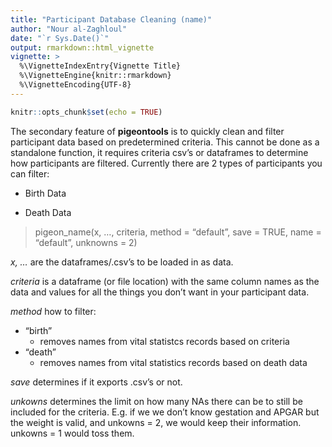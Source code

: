 ```yaml
---
title: "Participant Database Cleaning (name)"
author: "Nour al-Zaghloul"
date: "`r Sys.Date()`"
output: rmarkdown::html_vignette
vignette: >
  %\VignetteIndexEntry{Vignette Title}
  %\VignetteEngine{knitr::rmarkdown}
  %\VignetteEncoding{UTF-8}
---
```


```r
knitr::opts_chunk$set(echo = TRUE)
```

The secondary feature of **pigeontools** is to quickly clean and filter participant data based on predetermined criteria. This cannot be done as a standalone function, it requires criteria csv's or dataframes to determine how participants are filtered. Currently there are 2 types of participants you can filter:     

* Birth Data

* Death Data



> pigeon_name(x, ..., criteria, method = "default", save = TRUE, name = "default", unknowns = 2)     

*x, ...* are the dataframes/.csv's to be loaded in as data.     

*criteria* is a dataframe (or file location) with the same column names as the data and values for all the things you don't want in your participant data.    

*method* how to filter:    

* "birth"
    + removes names from vital statistcs records based on criteria
* "death"
    + removes names from vital statistics records based on death data
    
*save* determines if it exports .csv's or not.      

*unkowns* determines the limit on how many NAs there can be to still be included for the criteria. E.g. if we we don't know gestation and APGAR but the weight is valid, and unkowns = 2, we would keep their information. unkowns = 1 would toss them.       
